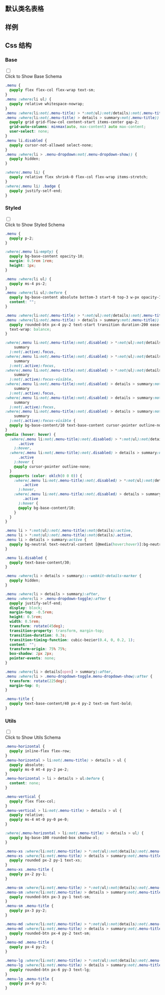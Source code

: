 

## 默认类名表格
  
<CssTable name="menu" />
  
## 样例
  
<Demo></Demo>
  
## Css 结构


### Base

<div className="collapse">
<input type="checkbox" /> 
<div class="collapse-title px-0">
<span class="btn">Click to Show Base Schema</span>
</div>
<div class="collapse-content"> 

```css
.menu {
  @apply flex flex-col flex-wrap text-sm;
}
.menu :where(li ul) {
  @apply relative whitespace-nowrap;
}
.menu :where(li:not(.menu-title) > *:not(ul):not(details):not(.menu-title)),
.menu :where(li:not(.menu-title) > details > summary:not(.menu-title)) {
  @apply grid grid-flow-col content-start items-center gap-2;
  grid-auto-columns: minmax(auto, max-content) auto max-content;
  user-select: none;
}
.menu li.disabled {
  @apply cursor-not-allowed select-none;
}
.menu :where(li > .menu-dropdown:not(.menu-dropdown-show)) {
  @apply hidden;
}

:where(.menu li) {
  @apply relative flex shrink-0 flex-col flex-wrap items-stretch;
}
:where(.menu li) .badge {
  @apply justify-self-end;
}

```

</div>
</div>



### Styled

<div className="collapse">
<input type="checkbox" /> 
<div class="collapse-title px-0">
<span class="btn">Click to Show Styled Schema</span>
</div>
<div class="collapse-content"> 

```css
.menu {
  @apply p-2;
}

:where(.menu li:empty) {
  @apply bg-base-content opacity-10;
  margin: 0.5rem 1rem;
  height: 1px;
}

.menu :where(li ul) {
  @apply ms-4 ps-2;
}
.menu :where(li ul):before {
  @apply bg-base-content absolute bottom-3 start-0 top-3 w-px opacity-10;
  content: "";
}

.menu :where(li:not(.menu-title) > *:not(ul):not(details):not(.menu-title)),
.menu :where(li:not(.menu-title) > details > summary:not(.menu-title)) {
  @apply rounded-btn px-4 py-2 text-start transition duration-200 ease-out;
  text-wrap: balance;
}

:where(.menu li:not(.menu-title):not(.disabled) > *:not(ul):not(details):not(.menu-title)):not(
    summary
  ):not(.active).focus,
:where(.menu li:not(.menu-title):not(.disabled) > *:not(ul):not(details):not(.menu-title)):not(
    summary
  ):not(.active):focus,
:where(.menu li:not(.menu-title):not(.disabled) > *:not(ul):not(details):not(.menu-title)):is(
    summary
  ):not(.active):focus-visible,
:where(.menu li:not(.menu-title):not(.disabled) > details > summary:not(.menu-title)):not(
    summary
  ):not(.active).focus,
:where(.menu li:not(.menu-title):not(.disabled) > details > summary:not(.menu-title)):not(
    summary
  ):not(.active):focus,
:where(.menu li:not(.menu-title):not(.disabled) > details > summary:not(.menu-title)):is(
    summary
  ):not(.active):focus-visible {
  @apply bg-base-content/10 text-base-content cursor-pointer outline-none;
}
@media (hover: hover) {
  :where(.menu li:not(.menu-title):not(.disabled) > *:not(ul):not(details):not(.menu-title)):not(
      .active
    ):hover,
  :where(.menu li:not(.menu-title):not(.disabled) > details > summary:not(.menu-title)):not(
      .active
    ):hover {
    @apply cursor-pointer outline-none;
  }
  @supports (color: oklch(0 0 0)) {
    :where(.menu li:not(.menu-title):not(.disabled) > *:not(ul):not(details):not(.menu-title)):not(
        .active
      ):hover,
    :where(.menu li:not(.menu-title):not(.disabled) > details > summary:not(.menu-title)):not(
        .active
      ):hover {
      @apply bg-base-content/10;
    }
  }
}

.menu li > *:not(ul):not(.menu-title):not(details):active,
.menu li > *:not(ul):not(.menu-title):not(details).active,
.menu li > details > summary:active {
  @apply bg-neutral text-neutral-content [@media(hover:hover)]:bg-neutral [@media(hover:hover)]:text-neutral-content;
}

.menu li.disabled {
  @apply text-base-content/30;
}

.menu :where(li > details > summary)::-webkit-details-marker {
  @apply hidden;
}

.menu :where(li > details > summary):after,
.menu :where(li > .menu-dropdown-toggle):after {
  @apply justify-self-end;
  display: block;
  margin-top: -0.5rem;
  height: 0.5rem;
  width: 0.5rem;
  transform: rotate(45deg);
  transition-property: transform, margin-top;
  transition-duration: 0.3s;
  transition-timing-function: cubic-bezier(0.4, 0, 0.2, 1);
  content: "";
  transform-origin: 75% 75%;
  box-shadow: 2px 2px;
  pointer-events: none;
}

.menu :where(li > details[open] > summary):after,
.menu :where(li > .menu-dropdown-toggle.menu-dropdown-show):after {
  transform: rotate(225deg);
  margin-top: 0;
}

.menu-title {
  @apply text-base-content/40 px-4 py-2 text-sm font-bold;
}

```

</div>
</div>



### Utils

<div className="collapse">
<input type="checkbox" /> 
<div class="collapse-title px-0">
<span class="btn">Click to Show Utils Schema</span>
</div>
<div class="collapse-content"> 

```css
.menu-horizontal {
  @apply inline-flex flex-row;
}
.menu-horizontal > li:not(.menu-title) > details > ul {
  @apply absolute;
  @apply ms-0 mt-4 py-2 pe-2;
}
.menu-horizontal > li > details > ul:before {
  content: none;
}

.menu-vertical {
  @apply flex flex-col;
}
.menu-vertical > li:not(.menu-title) > details > ul {
  @apply relative;
  @apply ms-4 mt-0 py-0 pe-0;
}

:where(.menu-horizontal > li:not(.menu-title) > details > ul) {
  @apply bg-base-100 rounded-box shadow-xl;
}

.menu-xs :where(li:not(.menu-title) > *:not(ul):not(details):not(.menu-title)),
.menu-xs :where(li:not(.menu-title) > details > summary:not(.menu-title)) {
  @apply rounded px-2 py-1 text-xs;
}
.menu-xs .menu-title {
  @apply px-2 py-1;
}

.menu-sm :where(li:not(.menu-title) > *:not(ul):not(details):not(.menu-title)),
.menu-sm :where(li:not(.menu-title) > details > summary:not(.menu-title)) {
  @apply rounded-btn px-3 py-1 text-sm;
}
.menu-sm .menu-title {
  @apply px-3 py-2;
}

.menu-md :where(li:not(.menu-title) > *:not(ul):not(details):not(.menu-title)),
.menu-md :where(li:not(.menu-title) > details > summary:not(.menu-title)) {
  @apply rounded-btn px-4 py-2 text-sm;
}
.menu-md .menu-title {
  @apply px-4 py-2;
}

.menu-lg :where(li:not(.menu-title) > *:not(ul):not(details):not(.menu-title)),
.menu-lg :where(li:not(.menu-title) > details > summary:not(.menu-title)) {
  @apply rounded-btn px-6 py-3 text-lg;
}
.menu-lg .menu-title {
  @apply px-6 py-3;
}

```

</div>
</div>



